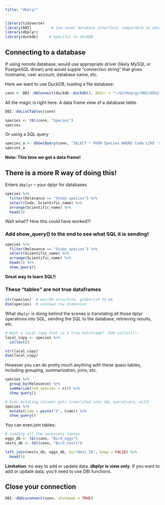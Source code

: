 ```yaml
---
title: "dbplyr"
---
```



```r
library(tidyverse)
library(DBI)         # low-level database interface, comparable to what we saw in Python
library(dbplyr)
library(duckdb)     # Specific to duckDB
```


## Connecting to a database

If using remote database, would use appropriate driver (likely MySQL or PostgreSQL driver)
and would supple "connection string" that gives hostname, user account,
database name, etc.


Here we want to use DuckDB, loading a file database:

```r
conn <- DBI::dbConnect(duckdb::duckdb(), dbdir = "~/GitHub/gitRDS/EDS213/bren-eds213-data/database/database.db")  # adapt the path as needed
```

All the magic is right here.  A data frame view of a database table.

```r
DBI::dbListTables(conn)
```

```r
species <- tbl(conn, "Species")
species
```

Or using a SQL query

```r
species_a <- dbGetQuery(conn, "SELECT * FROM Species WHERE Code LIKE 'a%' ")       # note the quotes!
species_a
```

**Note: This time we get a data frame!**


## There is a more R way of doing this!

Enters `dbplyr` -- your dplyr for databases

```r
species %>%
  filter(Relevance == "Study species") %>%
  select(Code, Scientific_name) %>%
  arrange(Scientific_name) %>%
  head(3)
```

Wait what!? How this could have worked?!

### Add show_query() to the end to see what SQL it is sending!

```r
species %>%
  filter(Relevance == "Study species") %>%
  select(Scientific_name) %>%
  arrange(Scientific_name) %>%
  head(3) %>% 
  show_query()
```

**Great way to learn SQL!!**

### These "tables" are not true dataframes

```r
str(species)  # weirdo structure, gibberish to me
dim(species)  # unknown row dimension
```

What `dbplyr` is doing behind the scenes is translating
all those dplyr operations into SQL, sending the
SQL to the database, retrieving results, etc.

```r
# Want a local copy that is a true dataframe?  Add collect():
local_copy <- species %>% 
  collect()

str(local_copy)
dim(local_copy)
```

However you can do pretty much anything with these quasi-tables,
including grouping, summarization, joins, etc.

```r
species %>%
  group_by(Relevance) %>%
  summarize(num_species = n()) %>% 
  show_query()

# Even mutating columns gets translated into SQL operations, wild!
species %>%
  mutate(Code = paste("X", Code)) %>% 
  show_query()
```

You can even join tables:

```r
# loading all the necessary tables
eggs_db <- tbl(conn, "Bird_eggs")
nests_db <- tbl(conn, "Bird_nests")

left_join(nests_db, eggs_db, by="Nest_ID", keep = FALSE) %>%
  head(5)
```


**Limitation**: no way to add or update data.  **dbplyr is view only**.
If you want to add or update data, you'll need to use
DBI functions.

## Close your connection

```r
DBI::dbDisconnect(conn, shutdown = TRUE)
```

